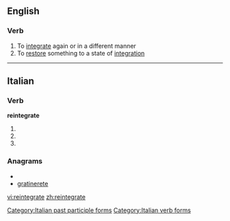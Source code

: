 ==English==

===Verb===
{{en-verb|reintegrat|ing}}

# To [[integrate]] again or in a different manner
# To [[restore]] something to a state of [[integration]]

----

==Italian==

===Verb===
'''reintegrate'''

# {{form of|[[second-person|Second-person]] [[plural]] [[present tense]]|[[reintegrare#Italian|reintegrare]]|lang=Italian}}
# {{form of|Second-person plural [[imperative]]|reintegrare#Italian|reintegrare|lang=Italian}}
# {{form of|[[feminine|Feminine]] plural|[[reintegrato]]}}

===Anagrams===
* {{alphagram|aeeeginrrtt}}
* [[gratinerete#Italian|gratinerete]]

[[Category:Italian past participle forms]]
[[Category:Italian verb forms]]

[[vi:reintegrate]]
[[zh:reintegrate]]